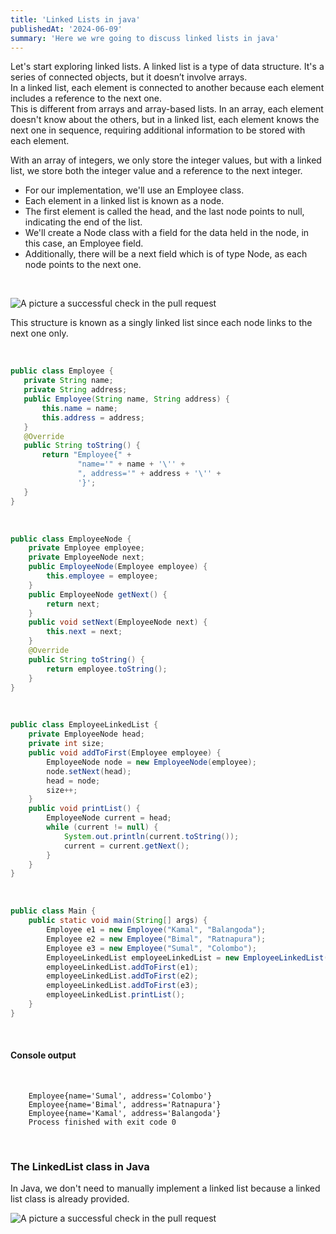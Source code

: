 ```yaml
---
title: 'Linked Lists in java'
publishedAt: '2024-06-09'
summary: 'Here we wre going to discuss linked lists in java'
---
```


Let's start exploring linked lists. A linked list is a type of data structure. 
It's a series of connected objects, but it doesn’t involve arrays. \
In a linked list, each element is connected to another because each element includes a reference to the next one. \
This is different from arrays and array-based lists. 
In an array, each element doesn't know about the others, but in a linked list, each element knows the next one in sequence, 
requiring additional information to be stored with each element.

With an array of integers, we only store the integer values, 
but with a linked list, we store both the integer value and a reference to the next integer.

* For our implementation, we'll use an Employee class.
* Each element in a linked list is known as a node.
* The first element is called the head, and the last node points to null, indicating the end of the list.
* We'll create a Node class with a field for the data held in the node, in this case, an Employee field.
* Additionally, there will be a next field which is of type Node, as each node points to the next one.

<br/>

<Image
  src="/posts/singly-linked-list/singly-linked-list.png"
  title="A picture a successful check in the pull request"
  width={1100}
  height={310}
/>

This structure is known as a singly linked list since each node links to the next one only.

 <br/>

 ```java
 public class Employee {
    private String name;
    private String address;
    public Employee(String name, String address) {
        this.name = name;
        this.address = address;
    }
    @Override
    public String toString() {
        return "Employee{" +
                "name='" + name + '\'' +
                ", address='" + address + '\'' +
                '}';
    }
}
 ```
  <br/>

```java
public class EmployeeNode {
    private Employee employee;
    private EmployeeNode next;
    public EmployeeNode(Employee employee) {
        this.employee = employee;
    }
    public EmployeeNode getNext() {
        return next;
    }
    public void setNext(EmployeeNode next) {
        this.next = next;
    }
    @Override
    public String toString() {
        return employee.toString();
    }
}
 ```
  <br/>

```java
public class EmployeeLinkedList {
    private EmployeeNode head;
    private int size;
    public void addToFirst(Employee employee) {
        EmployeeNode node = new EmployeeNode(employee);
        node.setNext(head);
        head = node;
        size++;
    }
    public void printList() {
        EmployeeNode current = head;
        while (current != null) {
            System.out.println(current.toString());
            current = current.getNext();
        }
    }
}
 ```
<br/>

```java
public class Main {
    public static void main(String[] args) {
        Employee e1 = new Employee("Kamal", "Balangoda");
        Employee e2 = new Employee("Bimal", "Ratnapura");
        Employee e3 = new Employee("Sumal", "Colombo");
        EmployeeLinkedList employeeLinkedList = new EmployeeLinkedList();
        employeeLinkedList.addToFirst(e1);
        employeeLinkedList.addToFirst(e2);
        employeeLinkedList.addToFirst(e3);
        employeeLinkedList.printList();
    }
}
 ```
  <br/>

 #### Console output

 <br/>

```
    Employee{name='Sumal', address='Colombo'}
    Employee{name='Bimal', address='Ratnapura'}
    Employee{name='Kamal', address='Balangoda'}
    Process finished with exit code 0
```

<br/>

### The LinkedList class in Java 
In Java, we don't need to manually implement a linked list because a linked list class is already provided.

<Image
  src="/posts/singly-linked-list/inbuilt-linked-list.png"
  title="A picture a successful check in the pull request"
  width={1100}
  height={310}
/>